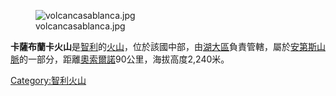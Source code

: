 [[Image:volcancasablanca.jpg|right]]

'''卡薩布蘭卡火山'''是[[智利|智利]]的[[火山|火山]]，位於該國中部，由[[湖大區|湖大區]]負責管轄，屬於[[安第斯山脈|安第斯山脈]]的一部分，距離[[奧索爾諾|奧索爾諾]]90公里，海拔高度2,240米。

{{coord|40|46|17|S|72|0|0|W|source:eswiki_region:CL|display=title}}

{{Chile-geo-stub}}
[[Category:智利火山|Category:智利火山]]